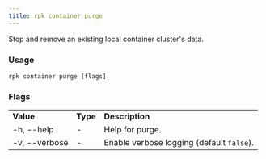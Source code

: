 ```yaml
---
title: rpk container purge
---
```


<head>
  <meta name="title" content="rpk container purge | Redpanda Docs" />
  <meta name="description" content="rpk container purge" />
</head>

Stop and remove an existing local container cluster's data.

### Usage

```
rpk container purge [flags]
```

### Flags

<table>
  <tbody>
    <tr>
      <td>
        <strong> Value</strong>
      </td>
      <td>
        <strong> Type</strong>
      </td>
      <td>
        <strong> Description</strong>
      </td>
    </tr>
    <tr>
      <td>-h, --help</td>
      <td>-</td>
      <td> Help for purge.</td>
    </tr>
    <tr>
      <td>-v, --verbose</td>
      <td>-</td>
      <td>
        Enable verbose logging (default <code>false</code>).
      </td>
    </tr>
  </tbody>
</table>

